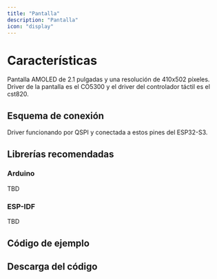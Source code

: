 ```yaml
---
title: "Pantalla"
description: "Pantalla"
icon: "display"
---
```


# Características

Pantalla AMOLED de 2.1 pulgadas y una resolución de 410x502 píxeles. Driver de la pantalla es el CO5300 y el driver del controlador táctil es el cst820.

## Esquema de conexión
Driver funcionando por QSPI y conectada a estos pines del ESP32-S3.

## Librerías recomendadas
### Arduino
TBD
### ESP-IDF
TBD

## Código de ejemplo

## Descarga del código